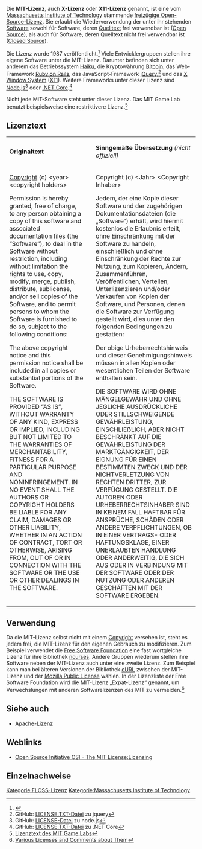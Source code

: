 Die '''MIT-Lizenz''', auch '''X-Lizenz''' oder '''X11-Lizenz''' genannt, ist eine vom [[Massachusetts Institute of Technology]] stammende [[freizügige Open-Source-Lizenz]]. Sie erlaubt die Wiederverwendung der unter ihr stehenden [[Software]] sowohl für Software, deren [[Quelltext]] frei verwendbar ist ([[Open Source]]), als auch für Software, deren Quelltext nicht frei verwendbar ist ([[Closed Source]]).

Die Lizenz wurde 1987 veröffentlicht.<ref>{{Internetquelle |autor= Gordon Haff |url= https://opensource.com/article/19/4/history-mit-license |titel= The mysterious history of the MIT License |werk= opensource.com |datum=2019-04-26|sprache= en|abruf=2022-01-19}}</ref> Viele Entwicklergruppen stellen ihre eigene Software unter die MIT-Lizenz. Darunter befinden sich unter anderem das Betriebssystem [[Haiku (Betriebssystem)|Haiku]], die Kryptowährung [[Bitcoin]], das Web-Framework [[Ruby on Rails]], das JavaScript-Framework [[jQuery]],<ref>GitHub: [https://github.com/jquery/jquery/blob/master/LICENSE.txt LICENSE.TXT-Datei] zu jquery</ref> und das [[X Window System]] ([[X11]]). Weitere Frameworks unter dieser Lizenz sind [[Node.js]]<ref>GitHub: [https://github.com/nodejs/node/blob/master/LICENSE LICENSE-Datei] zu node.js</ref> oder [[.NET Core]].<ref>GitHub: [https://github.com/dotnet/core/blob/master/LICENSE.TXT LICENSE.TXT-Datei] zu .NET Core</ref>

Nicht jede MIT-Software steht unter dieser Lizenz. Das MIT Game Lab benutzt beispielsweise eine restriktivere Lizenz.<ref>[http://gamelab.mit.edu/eula/slower_eula_win.php Lizenztext des MIT Game Labs]</ref>

== Lizenztext ==
{|
|
''' Originaltext '''
|
''' Sinngemäße Übersetzung ''' ''(nicht offiziell)''
|-
|style="vertical-align:top;padding-right:25px;"|[[Copyright law (Vereinigte Staaten)|Copyright]] (c) &lt;year&gt; &lt;copyright holders&gt;

Permission is hereby granted, free of charge, to any person obtaining a copy of this software and associated documentation files (the “Software”), to deal in the Software without restriction, including without limitation the rights to use, copy, modify, merge, publish, distribute, sublicense, and/or sell copies of the Software, and to permit persons to whom the Software is furnished to do so, subject to the following conditions:

The above copyright notice and this permission notice shall be included in all copies or substantial portions of the Software.

THE SOFTWARE IS PROVIDED “AS IS”, WITHOUT WARRANTY OF ANY KIND, EXPRESS OR IMPLIED, INCLUDING BUT NOT LIMITED TO THE WARRANTIES OF MERCHANTABILITY, FITNESS FOR A PARTICULAR PURPOSE AND NONINFRINGEMENT. IN NO EVENT SHALL THE AUTHORS OR COPYRIGHT HOLDERS BE LIABLE FOR ANY CLAIM, DAMAGES OR OTHER LIABILITY, WHETHER IN AN ACTION OF CONTRACT, TORT OR OTHERWISE, ARISING FROM, OUT OF OR IN CONNECTION WITH THE SOFTWARE OR THE USE OR OTHER DEALINGS IN THE SOFTWARE.

|style="vertical-align:top;"|Copyright (c) &lt;Jahr&gt; &lt;Copyright Inhaber&gt;

Jedem, der eine Kopie dieser Software und der zugehörigen Dokumentationsdateien (die „Software“) erhält, wird hiermit kostenlos die Erlaubnis erteilt, ohne Einschränkung mit der Software zu handeln, einschließlich und ohne Einschränkung der Rechte zur Nutzung, zum Kopieren, Ändern, Zusammenführen, Veröffentlichen, Verteilen, Unterlizenzieren und/oder Verkaufen von Kopien der Software, und Personen, denen die Software zur Verfügung gestellt wird, dies unter den folgenden Bedingungen zu gestatten:

Der obige Urheberrechtshinweis und dieser Genehmigungshinweis müssen in allen Kopien oder wesentlichen Teilen der Software enthalten sein.

DIE SOFTWARE WIRD OHNE MÄNGELGEWÄHR UND OHNE JEGLICHE AUSDRÜCKLICHE ODER STILLSCHWEIGENDE GEWÄHRLEISTUNG, EINSCHLIEẞLICH, ABER NICHT BESCHRÄNKT AUF DIE GEWÄHRLEISTUNG DER MARKTGÄNGIGKEIT, DER EIGNUNG FÜR EINEN BESTIMMTEN ZWECK UND DER NICHTVERLETZUNG VON RECHTEN DRITTER, ZUR VERFÜGUNG GESTELLT. DIE AUTOREN ODER URHEBERRECHTSINHABER SIND IN KEINEM FALL HAFTBAR FÜR ANSPRÜCHE, SCHÄDEN ODER ANDERE VERPFLICHTUNGEN, OB IN EINER VERTRAGS- ODER HAFTUNGSKLAGE, EINER UNERLAUBTEN HANDLUNG ODER ANDERWEITIG, DIE SICH AUS ODER IN VERBINDUNG MIT DER SOFTWARE ODER DER NUTZUNG ODER ANDEREN GESCHÄFTEN MIT DER SOFTWARE ERGEBEN.
|}

== Verwendung ==
Da die MIT-Lizenz selbst nicht mit einem [[Urheberrecht|Copyright]] versehen ist, steht es jedem frei, die MIT-Lizenz für den eigenen Gebrauch zu modifizieren. Zum Beispiel verwendet die [[Free Software Foundation]] eine fast wortgleiche Lizenz für ihre Bibliothek [[ncurses]]. Andere Gruppen wiederum stellen ihre Software neben der MIT-Lizenz auch unter eine zweite Lizenz. Zum Beispiel kann man bei älteren Versionen der Bibliothek [[cURL]] zwischen der MIT-Lizenz und der [[Mozilla Public License]] wählen. In der Lizenzliste der Free Software Foundation wird die MIT-Lizenz „Expat-Lizenz“ genannt, um Verwechslungen mit anderen Softwarelizenzen des MIT zu vermeiden.<ref>[http://www.gnu.org/philosophy/license-list.html Various Licenses and Comments about Them]</ref>

== Siehe auch ==
* [[Apache-Lizenz]]

== Weblinks ==
* [http://www.opensource.org/licenses/mit-license.php Open Source Initiative OSI - The MIT License:Licensing]

== Einzelnachweise ==
<references />

{{Rechtshinweis}}

{{SORTIERUNG:Mit Lizenz}}
[[Kategorie:FLOSS-Lizenz]]
[[Kategorie:Massachusetts Institute of Technology]]